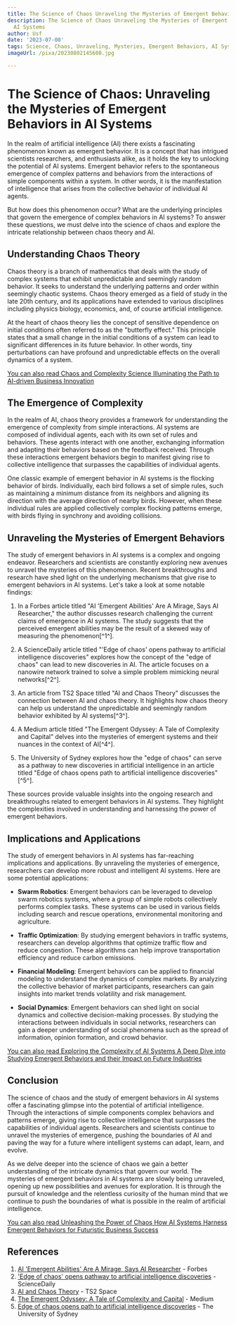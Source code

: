 ```yaml
---
title: The Science of Chaos Unraveling the Mysteries of Emergent Behaviors in AI Systems
description: The Science of Chaos Unraveling the Mysteries of Emergent Behaviors in
  AI Systems
author: Usf
date: '2023-07-08'
tags: Science, Chaos, Unraveling, Mysteries, Emergent Behaviors, AI Systems
imageUrl: /pixa/20230802145608.jpg

---
```

# The Science of  Chaos: Unraveling the  Mysteries of Emergent Behaviors in AI Systems

In the  realm  of artificial intelligence  (AI) there exists a  fascinating phenomenon known  as emergent behavior. It  is a concept that has intrigued scientists researchers, and enthusiasts alike, as it holds the key to unlocking the potential of AI systems. Emergent  behavior refers  to the spontaneous emergence of  complex patterns and behaviors from the interactions of simple  components within a system. In other  words,  it is the  manifestation of intelligence that arises from the collective behavior of individual AI agents.

But how does this phenomenon occur? What are the underlying principles that govern the emergence of complex behaviors in AI systems? To answer these questions, we must delve into the science of chaos  and explore the intricate relationship between chaos theory and  AI.

## Understanding Chaos Theory

Chaos  theory is a branch of mathematics  that deals with the study of complex systems that exhibit unpredictable and seemingly random behavior. It seeks to  understand the underlying  patterns and order  within  seemingly chaotic systems. Chaos theory emerged as a field of study in the late 20th century, and its applications have extended to various disciplines including physics  biology, economics, and, of course artificial intelligence.

At the heart of chaos theory lies the concept of sensitive dependence on initial conditions often referred to  as the "butterfly effect." This  principle states that a  small change in the initial conditions of a system can  lead  to significant differences in its future behavior. In  other words, tiny perturbations can  have profound and unpredictable effects on the  overall dynamics  of  a system.

[You can also read Chaos  and Complexity Science Illuminating the Path to AI-driven Business Innovation](Chaos%20and%20Complexity%20Science%20Illuminating%20the%20Path%20to%20AI-driven%20Business%20Innovation)


## The Emergence of  Complexity

In the realm of AI, chaos theory provides a framework for understanding the  emergence of complexity from simple interactions. AI systems are composed of individual agents, each with its own set of rules and behaviors. These  agents interact with one another, exchanging information and adapting their behaviors based on the feedback received. Through these interactions emergent behaviors  begin  to manifest giving rise to collective intelligence that surpasses the capabilities of individual agents.

One classic example of emergent behavior in AI systems is the flocking behavior of birds. Individually, each bird follows a set of simple rules, such as maintaining a minimum distance from  its neighbors and aligning its direction with the average direction of  nearby birds. However, when these individual rules are applied collectively complex flocking patterns emerge, with birds  flying in synchrony  and avoiding collisions.

## Unraveling the Mysteries of Emergent Behaviors

The study of emergent behaviors in AI systems is  a complex and ongoing endeavor. Researchers and scientists are constantly  exploring new avenues to unravel the mysteries  of this phenomenon. Recent breakthroughs and research have shed light on the underlying  mechanisms that give rise to emergent behaviors in AI systems. Let's take a look at some notable findings:

1. In a Forbes article titled "AI 'Emergent Abilities' Are A  Mirage, Says AI Researcher,"  the author discusses research challenging the current claims of emergence in AI systems. The  study  suggests that the perceived emergent abilities may be the result of a skewed way of measuring the phenomenon[^1^].

2. A ScienceDaily article titled "'Edge of chaos'  opens pathway to artificial intelligence discoveries" explores how  the concept of the  "edge of chaos" can lead to new  discoveries in AI. The article focuses on a nanowire network trained to  solve a simple problem mimicking neural  networks[^2^].

3. An article from TS2 Space titled "AI and  Chaos Theory" discusses the connection between AI and chaos theory.  It highlights how  chaos theory can help us understand the unpredictable and seemingly random behavior exhibited by AI systems[^3^].

4. A Medium article titled  "The Emergent Odyssey: A Tale of Complexity  and Capital" delves into the mysteries  of emergent systems and their nuances in  the context of AI[^4^].

5. The University of Sydney explores how the "edge  of chaos" can serve as a pathway to new discoveries  in artificial intelligence in an article titled "Edge of chaos opens path to artificial intelligence  discoveries"[^5^].

These sources provide valuable insights into the ongoing research and breakthroughs related to emergent behaviors in AI systems. They  highlight the  complexities involved in understanding and harnessing the power of emergent behaviors.

##  Implications and  Applications

The study  of emergent behaviors in AI systems has  far-reaching implications and applications. By unraveling the mysteries of emergence, researchers can develop more robust and intelligent  AI systems. Here are some potential applications:

- **Swarm Robotics**: Emergent behaviors can be leveraged to  develop swarm robotics systems, where a group of simple robots collectively performs complex tasks. These systems can be used  in various fields including search and rescue operations, environmental monitoring and agriculture.

- **Traffic  Optimization**: By studying emergent behaviors in traffic  systems, researchers can develop algorithms that optimize traffic flow and reduce  congestion.  These algorithms can help  improve transportation efficiency and reduce carbon emissions.

- **Financial Modeling**: Emergent behaviors can be applied to financial modeling to understand the dynamics of complex markets. By analyzing the collective behavior of market participants, researchers can gain insights into market trends volatility and risk management.

- **Social Dynamics**: Emergent behaviors can shed light on social dynamics and collective decision-making processes. By  studying  the interactions  between  individuals in social networks,  researchers can gain a deeper understanding of social phenomena  such as the spread  of information, opinion formation,  and crowd behavior.

[You can also read Exploring the Complexity of  AI Systems A Deep Dive into Studying Emergent Behaviors and their Impact  on  Future Industries](Exploring%20the%20Complexity%20of%20AI%20Systems%20A%20Deep%20Dive%20into%20Studying%20Emergent%20Behaviors%20and%20their%20Impact%20on%20Future%20Industries)


##  Conclusion

The science of chaos and the study of emergent behaviors in AI systems offer a fascinating glimpse into the potential of artificial intelligence. Through the interactions of  simple components  complex behaviors and patterns emerge, giving rise  to collective intelligence that surpasses the capabilities of individual agents. Researchers and scientists continue to unravel the mysteries of emergence, pushing the boundaries of AI and paving the way for a future where intelligent systems can  adapt, learn, and  evolve.

As we delve deeper into the science of chaos we gain a better understanding of the intricate dynamics that govern our world. The mysteries  of  emergent behaviors in AI systems are slowly being unraveled, opening up new possibilities and avenues for exploration. It is  through the pursuit  of knowledge and the relentless curiosity of the human mind  that we continue to push the boundaries of what  is possible in the realm  of artificial intelligence.

[You can also read Unleashing the Power of Chaos How AI Systems Harness Emergent Behaviors for Futuristic Business Success](Unleashing%20the%20Power%20of%20Chaos%20How%20AI%20Systems%20Harness%20Emergent%20Behaviors%20for%20Futuristic%20Business%20Success)


## References

1. [AI 'Emergent Abilities' Are A Mirage, Says AI Researcher](https://www.forbes.com/sites/andreamorris/2023/05/09/ai-emergent-abilities-are-a-mirage-says-ai-researcher/?sh=24ab545e283f) - Forbes
2. ['Edge of chaos'  opens pathway to artificial intelligence discoveries](https://www.sciencedaily.com/releases/2021/06/210629101157.htm) - ScienceDaily
3. [AI and  Chaos Theory](https://ts2.space/en/ai-and-chaos-theory/) - TS2 Space
4. [The Emergent Odyssey: A Tale of Complexity and Capital](https://medium.com/@hybridtales/the-emergent-odyssey-a-tale-of-complexity-and-capital-ba40de6aeb56?source=rss-------1) -  Medium
5. [Edge of chaos opens  path  to  artificial intelligence discoveries](https://www.sydney.edu.au/news-opinion/news/2021/06/29/edge-of-chaos-pathway-artificial-intelligence-nanowire-neural-network.html) - The University of Sydney